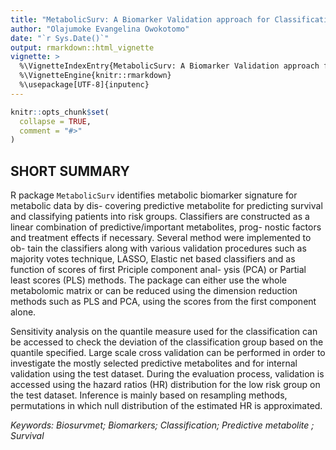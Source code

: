 ```yaml
---
title: "MetabolicSurv: A Biomarker Validation approach for Classification and Predicting Survival Using Metabolomic Signature"
author: "Olajumoke Evangelina Owokotomo"
date: "`r Sys.Date()`"
output: rmarkdown::html_vignette
vignette: >
  %\VignetteIndexEntry{MetabolicSurv: A Biomarker Validation approach for Classification and Predicting Survival Using Metabolomic Signature}
  %\VignetteEngine{knitr::rmarkdown}
  %\usepackage[UTF-8]{inputenc}
---
```



```r
knitr::opts_chunk$set(
  collapse = TRUE,
  comment = "#>"
)
```

## SHORT SUMMARY
R package `MetabolicSurv` identifies metabolic biomarker signature for metabolic data by dis- covering predictive metabolite for predicting survival and classifying patients into risk groups. Classifiers are constructed as a linear combination of predictive/important metabolites, prog- nostic factors and treatment effects if necessary. Several method were implemented to ob- tain the classifiers along with various validation procedures such as majority votes technique, LASSO, Elastic net based classifiers and as function of scores of first Priciple component anal- ysis (PCA) or Partial least scores (PLS) methods. The package can either use the whole metabolomic matrix or can be reduced using the dimension reduction methods such as PLS and PCA, using the scores from the first component alone.

Sensitivity analysis on the quantile measure used for the classification can be accessed to check the deviation of the classification group based on the quantile specified. Large scale cross validation can be performed in order to investigate the mostly selected predictive metabolites and for internal validation using the test dataset. During the evaluation process, validation is accessed using the hazard ratios (HR) distribution for the low risk group on the test dataset. Inference is mainly based on resampling methods, permutations in which null distribution of the estimated HR is approximated. 

*Keywords: Biosurvmet; Biomarkers; Classification; Predictive metabolite ; Survival*

